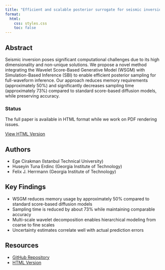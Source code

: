 ```yaml
---
title: "Efficient and scalable posterior surrogate for seismic inversion via wavelet score-based generative models"
format:
  html:
    css: styles.css
    toc: false
---
```


## Abstract

Seismic inversion poses significant computational challenges due to its high dimensionality and non-unique solutions. We propose a novel method integrating the Wavelet Score-Based Generative Model (WSGM) with Simulation-Based Inference (SBI) to enable efficient posterior sampling for full-waveform inference. Our approach reduces memory requirements (approximately 50%) and significantly decreases sampling time (approximately 73%) compared to standard score-based diffusion models, while preserving accuracy.

### Status

The full paper is available in HTML format while we work on PDF rendering issues.

[View HTML Version](abstract.html)

## Authors

- Ege Cirakman (Istanbul Technical University)
- Huseyin Tuna Erdinc (Georgia Institute of Technology)  
- Felix J. Herrmann (Georgia Institute of Technology)

## Key Findings

- WSGM reduces memory usage by approximately 50% compared to standard score-based diffusion models
- Sampling time is reduced by about 73% while maintaining comparable accuracy
- Multi-scale wavelet decomposition enables hierarchical modeling from coarse to fine scales
- Uncertainty estimates correlate well with actual prediction errors

## Resources

- [GitHub Repository](https://github.com/slimgroup/IMAGE2025)
- [HTML Version](abstract.html)
